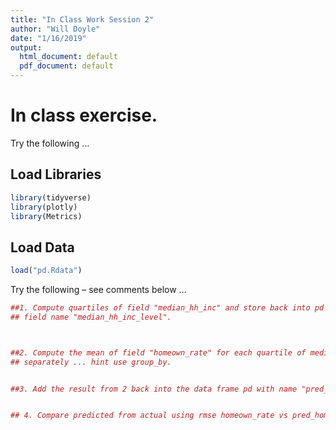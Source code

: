 ---
title: "In Class Work Session 2"
author: "Will Doyle"
date: "1/16/2019"
output:
  html_document: default
  pdf_document: default
---

# In class exercise. 

Try the following ...

## Load Libraries

```{r}
library(tidyverse)
library(plotly)
library(Metrics)
```

## Load Data

```{r}
load("pd.Rdata")
```

Try the following -- see comments below ... 

```{r}

##1. Compute quartiles of field "median_hh_inc" and store back into pd data frame with 
## field name "median_hh_inc_level".



##2. Compute the mean of field "homeown_rate" for each quartile of median_hh_inc_level
## separately ... hint use group_by.


##3. Add the result from 2 back into the data frame pd with name "pred_homeown_rate"



```

```{r}
## 4. Compare predicted from actual using rmse homeown_rate vs pred_homeown_rate

```

